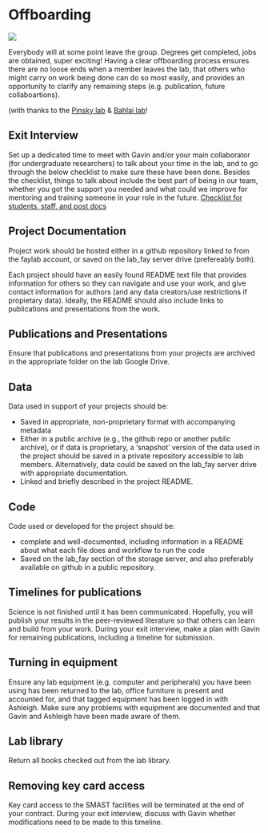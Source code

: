 # Offboarding {#offboarding}

![](img/adventure.jpg)

Everybody will at some point leave the group. Degrees get completed, jobs are obtained, super exciting! Having a clear offboarding process ensures there are no loose ends when a member leaves the lab, that others who might carry on work being done can do so most easily, and provides an opportunity to clarify any remaining steps (e.g. publication, future collaboartions).  

(with thanks to the [Pinsky lab](https://github.com/pinskylab) & [Bahlai lab](https://github.com/BahlaiLab)!

## Exit Interview

Set up a dedicated time to meet with Gavin and/or your main collaborator (for undergraduate researchers) to talk about your time in the lab, and to go through the below checklist to make sure these have been done. Besides the checklist, things to talk about include the best part of being in our team, whether you got the support you needed and what could we improve for mentoring and training someone in your role in the future. 
[Checklist for students, staff, and post docs](https://docs.google.com/document/d/1Z0Czwr3lRPGCgA-OP2WLGpWizJvsIUZ7_NOgVI4AfnQ/edit?usp=sharing)

## Project Documentation 

Project work should be hosted either in a github repository linked to from the faylab account, or saved on the lab_fay server drive (prefereably both).  

Each project should have an easily found README text file that provides information for others so they can navigate and use your work, and give contact information for authors (and any data creators/use restrictions if propietary data). Ideally, the README should also include links to publications and presentations from the work.  

## Publications and Presentations

Ensure that publications and presentations from your projects are archived in the appropriate folder on the lab Google Drive.  

## Data

Data used in support of your projects should be:

* Saved in appropriate, non-proprietary format with accompanying metadata
* Either in a public archive (e.g., the github repo or another public archive), or if data is proprietary, a 'snapshot' version of the data used in the project should be saved in a private repository accessible to lab members. Alternatively, data could be saved on the lab_fay server drive with appropriate documentation. 
* Linked and briefly described in the project README.  

## Code

Code used or developed for the project should be:

* complete and well-documented, including information in a README about what each file does and workflow to run the code
* Saved on the lab_fay section of the storage server, and also preferably available on github in a public repository.  
 
## Timelines for publications

Science is not finished until it has been communicated. Hopefully, you will publish your results in the peer-reviewed literature so that others can learn and build from your work. During your exit interview, make a plan with Gavin for remaining publications, including a timeline for submission.   

## Turning in equipment

Ensure any lab equipment (e.g. computer and peripherals) you have been using has been returned to the lab, office furniture is present and accounted for, and that tagged equipment has been logged in with Ashleigh. Make sure any problems with equipment are documented and that Gavin and Ashleigh have been made aware of them.  

## Lab library

Return all books checked out from the lab library.  

## Removing key card access

Key card access to the SMAST facilities will be terminated at the end of your contract. During your exit interview, discuss with Gavin whether modifications need to be made to this timeline.  
